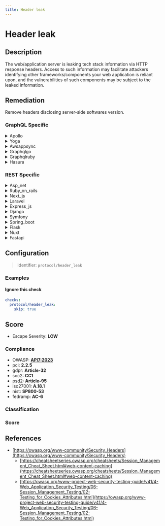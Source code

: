 ```yaml
---
title: Header leak
---
```


# Header leak

## Description

The web/application server is leaking tech stack information via HTTP response headers.
Access to such information may facilitate attackers identifying other frameworks/components your web application is reliant upon, and the vulnerabilities of such components may be subject to the leaked information.


## Remediation

Remove headers disclosing server-side softwares version.



### GraphQL Specific

<details>
    <summary>Apollo</summary>

To address the header leak issue in the Apollo framework engine, ensure that sensitive information is not included in HTTP headers. Configure the server to remove or obfuscate headers that may reveal details about the backend systems, such as the 'Server', 'X-Powered-By', or custom headers that expose implementation details. Regularly review the headers sent by the server and update the Apollo server configuration to prevent information leakage.

</details>

<details>
    <summary>Yoga</summary>

To address the header leak issue in the Yoga framework engine, ensure that sensitive information is not included in HTTP response headers. Configure the server to remove or obfuscate headers that may reveal details about the underlying software, such as the 'Server', 'X-Powered-By', or custom headers that expose stack traces or error messages. Regularly review the headers sent by the server and apply updates to the Yoga framework and related dependencies to incorporate security patches that prevent header leakage.

</details>

<details>
    <summary>Awsappsync</summary>

To mitigate header leaks in AWS AppSync, ensure that your resolvers do not inadvertently pass sensitive information through HTTP headers. Implement strict output filtering to remove any headers that are not explicitly required for the client's functionality. Additionally, review your logging configuration to prevent sensitive header information from being stored in logs. Regularly audit your API and resolver configurations for security best practices.

</details>

<details>
    <summary>Graphqlgo</summary>

To mitigate the risk of header leaks in a GraphQL Go framework engine, ensure that sensitive information is not included in error messages or logging. Implement proper error handling that sanitizes data before it is sent to the client. Additionally, configure the server to use secure headers and consider employing middleware that can help manage and obscure headers that may contain sensitive information.

</details>

<details>
    <summary>Graphqlruby</summary>

To mitigate header leaks in the GraphQL Ruby framework, ensure that sensitive information is not included in error messages or headers. Implement proper error handling to catch exceptions and sanitize the output. Additionally, configure the GraphQL context to exclude any sensitive data that should not be exposed to clients. Regularly review your code and headers to ensure that no sensitive information is being inadvertently leaked.

</details>

<details>
    <summary>Hasura</summary>

To mitigate header leaks in the Hasura framework engine, ensure that you configure the server to prevent sensitive information from being exposed through HTTP headers. This can be achieved by customizing the `webhook` or `jwt-secret` configurations to avoid sending detailed error messages or server information. Additionally, regularly review and update your security headers to use best practices for HTTP security.

</details>


### REST Specific

<details>
    <summary>Asp_net</summary>

Configure the ASP.NET application to remove or replace server headers that disclose detailed version information. This can be achieved by customizing the 'customHeaders' section in the web.config file or by implementing a response filter in the Global.asax.cs to strip out the 'Server' and 'X-AspNet-Version' headers from all outgoing responses.

</details>

<details>
    <summary>Ruby_on_rails</summary>

In the Ruby on Rails framework, configure the application to omit or customize HTTP response headers that reveal detailed version information. In the 'config/environments/production.rb' file, set 'config.action_dispatch.default_headers' to exclude headers like 'X-Powered-By' and 'Server', or use a middleware to filter out these headers before sending the response to the client.

</details>

<details>
    <summary>Next_js</summary>

Configure the Next.js application to remove or customize server-specific HTTP headers. Utilize middleware or custom server configurations to override or omit headers like 'X-Powered-By' that reveal the tech stack. Ensure that the 'server' header is not disclosing detailed version information, and consider using security-related headers such as 'Content-Security-Policy' to enhance protection against client-side attacks.

</details>

<details>
    <summary>Laravel</summary>

In the Laravel framework, to prevent the server from leaking tech stack information via HTTP response headers, you can use middleware to modify or remove headers that disclose sensitive information. Create a custom middleware that strips out headers like 'X-Powered-By', 'Server', or any other headers that reveal details about the underlying technology. Register this middleware in the global middleware stack to ensure it applies to all responses sent by the application.

</details>

<details>
    <summary>Express_js</summary>

Configure the Express.js application to suppress server information from the HTTP response headers. This can be achieved by setting the 'x-powered-by' header to false using app.disable('x-powered-by'), and by using middleware like 'helmet' to remove other common headers that might reveal sensitive information.

</details>

<details>
    <summary>Django</summary>

Configure the Django application to remove or customize the 'X-Powered-By' and 'Server' HTTP response headers that disclose server information. This can be achieved by overriding the default headers using middleware or directly in the Django settings by setting 'SECURE_BROWSER_XSS_FILTER' and 'SECURE_CONTENT_TYPE_NOSNIFF' to True, and using the 'SecurityMiddleware' to remove the headers.

</details>

<details>
    <summary>Symfony</summary>

In the Symfony framework, to prevent leaking tech stack information through HTTP response headers, configure the web server to suppress or modify headers like 'X-Powered-By' and 'Server'. Additionally, use the 'security.headers' configuration in Symfony to remove or customize headers such as 'X-Symfony-Version'. Ensure that the 'expose_php' directive in 'php.ini' is set to 'off' to prevent PHP version disclosure.

</details>

<details>
    <summary>Spring_boot</summary>

In the Spring Boot application, configure the application.properties or application.yml file to include properties that suppress the server version information from the HTTP response headers. Set 'server.servlet.session.tracking-modes=cookie' to prevent the JSESSIONID from being appended to the URL, and use 'server.error.include-stacktrace=never' to avoid stack trace information leakage. Additionally, implement a custom WebSecurityConfigurerAdapter to further customize the HTTP headers using the headers() method to ensure no sensitive information is exposed.

</details>

<details>
    <summary>Flask</summary>

Configure the Flask application to suppress server information in HTTP response headers. This can be achieved by customizing the default Flask response object or by using extensions like Flask-Talisman to set server headers more securely.

</details>

<details>
    <summary>Nuxt</summary>

Configure the Nuxt.js application to suppress or customize server headers. Utilize the `render` configuration in `nuxt.config.js` to remove or modify the `X-Powered-By` header and any other headers that may reveal sensitive information about the server or framework. Additionally, consider using middleware or server configurations to further obscure headers that could leak tech stack details.

</details>

<details>
    <summary>Fastapi</summary>

Configure the FastAPI application to suppress or customize server headers. Utilize middleware to intercept and modify the outgoing response headers, removing or obfuscating headers that reveal server or framework versions and other sensitive details.

</details>

## Configuration

> Identifier: `protocol/header_leak`



### Examples



#### Ignore this check

```yaml
checks:
  protocol/header_leak:
    skip: true
```




## Score

- Escape Severity: **<span className="low-severity">LOW</span>**

### Compliance

- OWASP: **[API7:2023](https://github.com/OWASP/API-Security/blob/master/editions/2023/en/0xa7-server-side-request-forgery.md)**
- pci: **2.2.5**
- gdpr: **Article-32**
- soc2: **CC1**
- psd2: **Article-95**
- iso27001: **A.18.1**
- nist: **SP800-53**
- fedramp: **AC-6**

### Classification






### Score




## References

- [https://owasp.org/www-community/Security_Headers](https://owasp.org/www-community/Security_Headers)
  - [https://cheatsheetseries.owasp.org/cheatsheets/Session_Management_Cheat_Sheet.html#web-content-caching](https://cheatsheetseries.owasp.org/cheatsheets/Session_Management_Cheat_Sheet.html#web-content-caching)
  - [https://owasp.org/www-project-web-security-testing-guide/v41/4-Web_Application_Security_Testing/06-Session_Management_Testing/02-Testing_for_Cookies_Attributes.html](https://owasp.org/www-project-web-security-testing-guide/v41/4-Web_Application_Security_Testing/06-Session_Management_Testing/02-Testing_for_Cookies_Attributes.html)
  